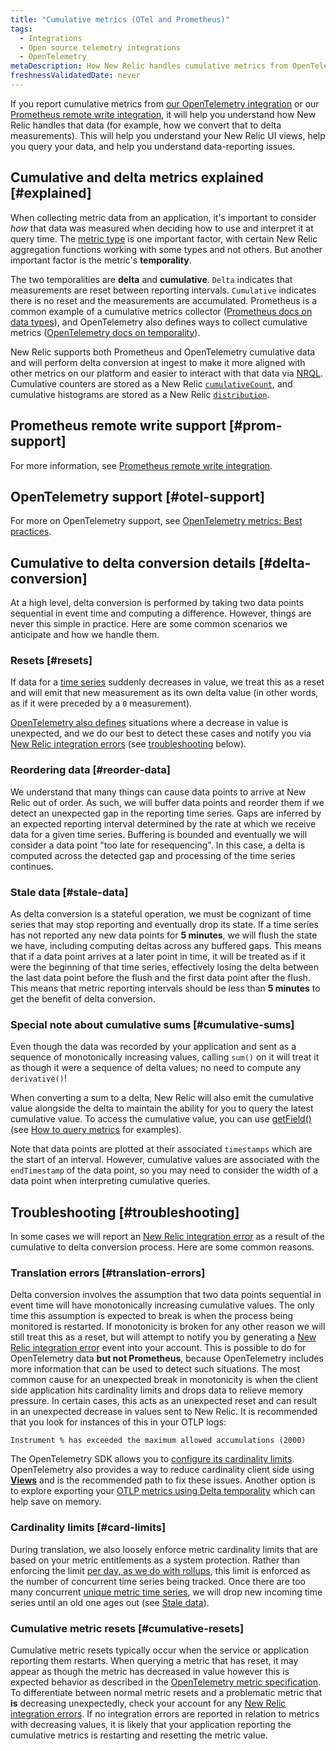 ```yaml
---
title: "Cumulative metrics (OTel and Prometheus)"
tags:
  - Integrations
  - Open source telemetry integrations
  - OpenTelemetry
metaDescription: How New Relic handles cumulative metrics from OpenTelemetry and Prometheus.
freshnessValidatedDate: never
---
```



If you report cumulative metrics from [our OpenTelemetry integration](/docs/more-integrations/open-source-telemetry-integrations/opentelemetry/opentelemetry-introduction) or our [Prometheus remote write integration](/docs/infrastructure/prometheus-integrations/install-configure-remote-write/set-your-prometheus-remote-write-integration), it will help you understand how New Relic handles that data (for example, how we convert that to delta measurements). This will help you understand your New Relic UI views, help you query your data, and help you understand data-reporting issues.

## Cumulative and delta metrics explained [#explained]

When collecting metric data from an application, it's important to consider *how* that data was measured when deciding how to use and interpret it at query time. The [metric type](/docs/data-apis/understand-data/metric-data/metric-data-type/#metric-types) is one important factor, with certain New Relic aggregation functions working with some types and not others. But another important factor is the metric's <DoNotTranslate>**temporality**</DoNotTranslate>.

The two temporalities are <DoNotTranslate>**delta**</DoNotTranslate> and <DoNotTranslate>**cumulative**</DoNotTranslate>. `Delta` indicates that measurements are reset between reporting intervals. `Cumulative` indicates there is no reset and the measurements are accumulated. Prometheus is a common example of a cumulative metrics collector ([Prometheus docs on data types](https://prometheus.io/docs/concepts/metric_types)), and OpenTelemetry also defines ways to collect cumulative metrics ([OpenTelemetry docs on temporality](https://opentelemetry.io/docs/reference/specification/metrics/data-model/#temporality)).

New Relic supports both Prometheus and OpenTelemetry cumulative data and will perform delta conversion at ingest to make it more aligned with other metrics on our platform and easier to interact with that data via [NRQL](/docs/query-your-data/nrql-new-relic-query-language/get-started/introduction-nrql-new-relics-query-language). Cumulative counters are stored as a New Relic [`cumulativeCount`](/docs/data-apis/understand-data/metric-data/metric-data-type/#metric-types), and cumulative histograms are stored as a New Relic [`distribution`](/docs/data-apis/understand-data/metric-data/metric-data-type/#metric-types).

## Prometheus remote write support [#prom-support]

For more information, see [Prometheus remote write integration](/docs/infrastructure/prometheus-integrations/get-started/send-prometheus-metric-data-new-relic).

## OpenTelemetry support [#otel-support]

For more on OpenTelemetry support, see [OpenTelemetry metrics: Best practices](/docs/more-integrations/open-source-telemetry-integrations/opentelemetry/best-practices/opentelemetry-best-practices-metrics).

## Cumulative to delta conversion details [#delta-conversion]

At a high level, delta conversion is performed by taking two data points sequential in event time and computing a difference. However, things are never this simple in practice. Here are some common scenarios we anticipate and how we handle them.

### Resets [#resets]

If data for a [time series](https://opentelemetry.io/docs/reference/specification/metrics/data-model/#timeseries-model) suddenly decreases in value, we treat this as a reset and will emit that new measurement as its own delta value (in other words, as if it were preceded by a `0` measurement).

[OpenTelemetry also defines](https://opentelemetry.io/docs/reference/specification/metrics/data-model/#resets-and-gaps) situations where a decrease in value is unexpected, and we do our best to detect these cases and notify you via [New Relic integration errors](/docs/data-apis/manage-data/nrintegrationerror) (see [troubleshooting](#troubleshooting) below).

### Reordering data [#reorder-data]

We understand that many things can cause data points to arrive at New Relic out of order. As such, we will buffer data points and reorder them if we detect an unexpected gap in the reporting time series. Gaps are inferred by an expected reporting interval determined by the rate at which we receive data for a given time series. Buffering is bounded and eventually we will consider a data point "too late for resequencing". In this case, a delta is computed across the detected gap and processing of the time series continues.

### Stale data [#stale-data]

As delta conversion is a stateful operation, we must be cognizant of time series that may stop reporting and eventually drop its state. If a time series has not reported any new data points for <DoNotTranslate>**5 minutes**</DoNotTranslate>, we will flush the state we have, including computing deltas across any buffered gaps. This means that if a data point arrives at a later point in time, it will be treated as if it were the beginning of that time series, effectively losing the delta between the last data point before the flush and the first data point after the flush. This means that metric reporting intervals should be less than <DoNotTranslate>**5 minutes**</DoNotTranslate> to get the benefit of delta conversion.

### Special note about cumulative sums [#cumulative-sums]

Even though the data was recorded by your application and sent as a sequence of monotonically increasing values, calling `sum()` on it will treat it as though it were a sequence of delta values; no need to compute any `derivative()`!

When converting a sum to a delta, New Relic will also emit the cumulative value alongside the delta to maintain the ability for you to query the latest cumulative value. To access the cumulative value, you can use [getField()](/docs/query-your-data/nrql-new-relic-query-language/get-started/nrql-syntax-clauses-functions/#func-getfield) (see [How to query metrics](/docs/more-integrations/open-source-telemetry-integrations/opentelemetry/best-practices/opentelemetry-best-practices-metrics/#query) for examples).

Note that data points are plotted at their associated `timestamps` which are the start of an interval. However, cumulative values are associated with the `endTimestamp` of the data point, so you may need to consider the width of a data point when interpreting cumulative queries.

## Troubleshooting [#troubleshooting]

In some cases we will report an [New Relic integration error](/docs/data-apis/manage-data/nrintegrationerror) as a result of the cumulative to delta conversion process. Here are some common reasons.

### Translation errors [#translation-errors]

Delta conversion involves the assumption that two data points sequential in event time will have monotonically increasing cumulative values. The only time this assumption is expected to break is when the process being monitored is restarted. If monotonicity is broken for any other reason we will still treat this as a reset, but will attempt to notify you by generating a [New Relic integration error](/docs/data-apis/manage-data/nrintegrationerror) event into your account. This is possible to do for OpenTelemetry data <DoNotTranslate>**but not Prometheus**</DoNotTranslate>, because OpenTelemetry includes more information that can be used to detect such situations. The most common cause for an unexpected break in monotonicity is when the client side application hits cardinality limits and drops data to relieve memory pressure. In certain cases, this acts as an unexpected reset and can result in an unexpected decrease in values sent to New Relic. It is recommended that you look for instances of this in your OTLP logs:

```
Instrument % has exceeded the maximum allowed accumulations (2000)
```

The OpenTelemetry SDK allows you to [configure its cardinality limits](https://opentelemetry.io/docs/specs/otel/metrics/sdk/#cardinality-limits). OpenTelemetry also provides a way to reduce cardinality client side using [<DoNotTranslate>**Views**</DoNotTranslate>](https://opentelemetry.io/docs/reference/specification/metrics/sdk/#view) and is the recommended path to fix these issues. Another option is to explore exporting your [OTLP metrics using Delta temporality](https://opentelemetry.io/docs/reference/specification/metrics/sdk_exporters/otlp/#additional-configuration) which can help save on memory.

### Cardinality limits [#card-limits]

During translation, we also loosely enforce metric cardinality limits that are based on your metric entitlements as a system protection. Rather than enforcing the limit [per day, as we do with rollups](/docs/data-apis/ingest-apis/metric-api/metric-api-limits-restricted-attributes/#incident-unique-timeseries), this limit is enforced as the number of concurrent time series being tracked. Once there are too many concurrent [unique metric time series](/docs/data-apis/ingest-apis/metric-api/NRQL-high-cardinality-metrics/#what-why), we will drop new incoming time series until an old one ages out (see [Stale data](#stale-data)).

### Cumulative metric resets [#cumulative-resets]

Cumulative metric resets typically occur when the service or application reporting them restarts. When querying a metric that has reset, it may appear as though the metric has decreased in value however this is expected behavior as described in the [OpenTelemetry metric specification](https://opentelemetry.io/docs/reference/specification/metrics/data-model/#resets-and-gaps). To differentiate between normal metric resets and a problematic metric that <DoNotTranslate>**is**</DoNotTranslate> decreasing unexpectedly, check your account for any [New Relic integration errors](/docs/data-apis/manage-data/nrintegrationerror). If no integration errors are reported in relation to metrics with decreasing values, it is likely that your application reporting the cumulative metrics is restarting and resetting the metric value.
